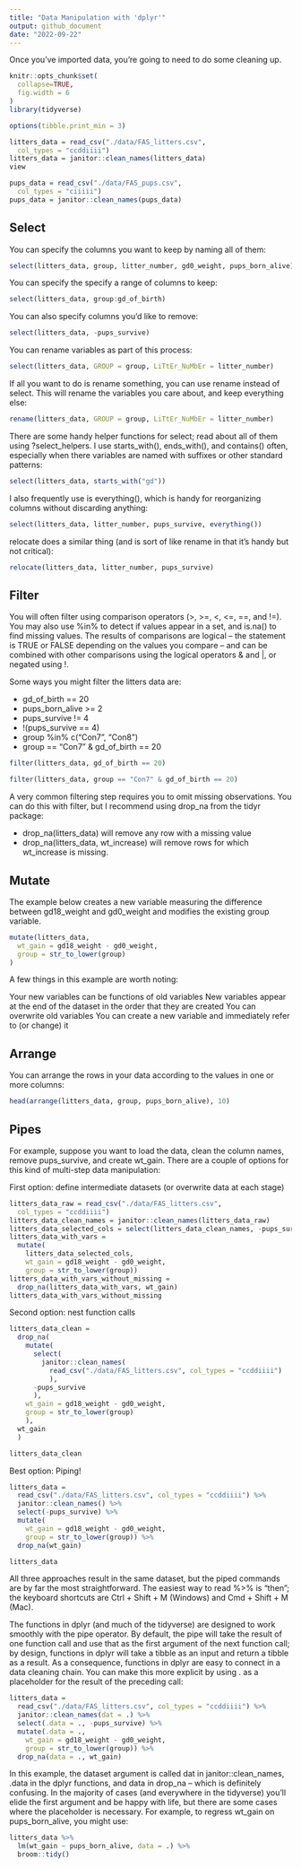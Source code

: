 ```yaml
---
title: "Data Manipulation with 'dplyr'"
output: github_document
date: "2022-09-22"
---
```


Once you've imported data, you're going to need to do some cleaning up.

```r
knitr::opts_chunk$set(
  collapse=TRUE,
  fig.width = 6
)
library(tidyverse)
```

```r
options(tibble.print_min = 3)

litters_data = read_csv("./data/FAS_litters.csv",
  col_types = "ccddiiii")
litters_data = janitor::clean_names(litters_data)
view

pups_data = read_csv("./data/FAS_pups.csv",
  col_types = "ciiiii")
pups_data = janitor::clean_names(pups_data)
```

## Select

You can specify the columns you want to keep by naming all of them:
```r
select(litters_data, group, litter_number, gd0_weight, pups_born_alive)
```

You can specify the specify a range of columns to keep:
```r
select(litters_data, group:gd_of_birth)
```


You can also specify columns you’d like to remove:
```r
select(litters_data, -pups_survive)
```

You can rename variables as part of this process:
```r
select(litters_data, GROUP = group, LiTtEr_NuMbEr = litter_number)
```


If all you want to do is rename something, you can use rename instead of select. This will rename the variables you care about, and keep everything else:
```r
rename(litters_data, GROUP = group, LiTtEr_NuMbEr = litter_number)
```

There are some handy helper functions for select; read about all of them using ?select_helpers. I use starts_with(), ends_with(), and contains() often, especially when there variables are named with suffixes or other standard patterns:
```r
select(litters_data, starts_with("gd"))
```

I also frequently use is everything(), which is handy for reorganizing columns without discarding anything:
```r
select(litters_data, litter_number, pups_survive, everything())
```

relocate does a similar thing (and is sort of like rename in that it’s handy but not critical):
```r
relocate(litters_data, litter_number, pups_survive)
```

## Filter

You will often filter using comparison operators (>, >=, <, <=, ==, and !=). You may also use %in% to detect if values appear in a set, and is.na() to find missing values. The results of comparisons are logical – the statement is TRUE or FALSE depending on the values you compare – and can be combined with other comparisons using the logical operators & and |, or negated using !.

Some ways you might filter the litters data are:

* gd_of_birth == 20
* pups_born_alive >= 2
* pups_survive != 4
* !(pups_survive == 4)
* group %in% c("Con7", "Con8")
* group == "Con7" & gd_of_birth == 20

```r
filter(litters_data, gd_of_birth == 20)
```

```r
filter(litters_data, group == "Con7" & gd_of_birth == 20)
```

A very common filtering step requires you to omit missing observations. You can do this with filter, but I recommend using drop_na from the tidyr package:

* drop_na(litters_data) will remove any row with a missing value
* drop_na(litters_data, wt_increase) will remove rows for which wt_increase is missing.



## Mutate

The example below creates a new variable measuring the difference between gd18_weight and gd0_weight and modifies the existing group variable.
```r
mutate(litters_data,
  wt_gain = gd18_weight - gd0_weight,
  group = str_to_lower(group)
)
```

A few things in this example are worth noting:

Your new variables can be functions of old variables
New variables appear at the end of the dataset in the order that they are created
You can overwrite old variables
You can create a new variable and immediately refer to (or change) it

## Arrange

You can arrange the rows in your data according to the values in one or more columns:
```r
head(arrange(litters_data, group, pups_born_alive), 10)
```

## Pipes

For example, suppose you want to load the data, clean the column names, remove pups_survive, and create wt_gain. There are a couple of options for this kind of multi-step data manipulation:

First option: define intermediate datasets (or overwrite data at each stage)
```r
litters_data_raw = read_csv("./data/FAS_litters.csv",
  col_types = "ccddiiii")
litters_data_clean_names = janitor::clean_names(litters_data_raw)
litters_data_selected_cols = select(litters_data_clean_names, -pups_survive)
litters_data_with_vars = 
  mutate(
    litters_data_selected_cols, 
    wt_gain = gd18_weight - gd0_weight,
    group = str_to_lower(group))
litters_data_with_vars_without_missing = 
  drop_na(litters_data_with_vars, wt_gain)
litters_data_with_vars_without_missing
```

Second option: nest function calls
```r
litters_data_clean = 
  drop_na(
    mutate(
      select(
        janitor::clean_names(
          read_csv("./data/FAS_litters.csv", col_types = "ccddiiii")
          ), 
      -pups_survive
      ),
    wt_gain = gd18_weight - gd0_weight,
    group = str_to_lower(group)
    ),
  wt_gain
  )

litters_data_clean
```

Best option: Piping!
```r
litters_data = 
  read_csv("./data/FAS_litters.csv", col_types = "ccddiiii") %>%
  janitor::clean_names() %>%
  select(-pups_survive) %>%
  mutate(
    wt_gain = gd18_weight - gd0_weight,
    group = str_to_lower(group)) %>% 
  drop_na(wt_gain)

litters_data
```

All three approaches result in the same dataset, but the piped commands are by far the most straightforward. The easiest way to read %>% is “then”; the keyboard shortcuts are Ctrl + Shift + M (Windows) and Cmd + Shift + M (Mac).

The functions in dplyr (and much of the tidyverse) are designed to work smoothly with the pipe operator. By default, the pipe will take the result of one function call and use that as the first argument of the next function call; by design, functions in dplyr will take a tibble as an input and return a tibble as a result. As a consequence, functions in dplyr are easy to connect in a data cleaning chain. You can make this more explicit by using . as a placeholder for the result of the preceding call:

```r
litters_data = 
  read_csv("./data/FAS_litters.csv", col_types = "ccddiiii") %>%
  janitor::clean_names(dat = .) %>%
  select(.data = ., -pups_survive) %>%
  mutate(.data = .,
    wt_gain = gd18_weight - gd0_weight,
    group = str_to_lower(group)) %>% 
  drop_na(data = ., wt_gain)
```

In this example, the dataset argument is called dat in janitor::clean_names, .data in the dplyr functions, and data in drop_na – which is definitely confusing. In the majority of cases (and everywhere in the tidyverse) you’ll elide the first argument and be happy with life, but there are some cases where the placeholder is necessary. For example, to regress wt_gain on pups_born_alive, you might use:
```r
litters_data %>%
  lm(wt_gain ~ pups_born_alive, data = .) %>%
  broom::tidy()
```


